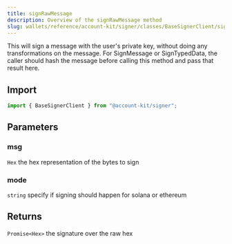 ```yaml
---
title: signRawMessage
description: Overview of the signRawMessage method
slug: wallets/reference/account-kit/signer/classes/BaseSignerClient/signRawMessage
---
```




This will sign a message with the user's private key, without doing any transformations on the message.
For SignMessage or SignTypedData, the caller should hash the message before calling this method and pass
that result here.

## Import

```ts
import { BaseSignerClient } from "@account-kit/signer";
```

## Parameters

### msg

`Hex`
the hex representation of the bytes to sign

### mode

`string`
specify if signing should happen for solana or ethereum

## Returns

`Promise<Hex>`
the signature over the raw hex
